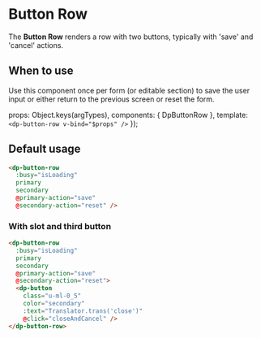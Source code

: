 
<Meta
  title="Components/ButtonRow"
  component={DpButtonRow} />

# Button Row

The **Button Row** renders a row with two buttons, typically with 'save' and 'cancel' actions.

## When to use

Use this component once per form (or editable section) to save the user input or either return
to the previous screen or reset the form.


  props: Object.keys(argTypes),
  components: { DpButtonRow },
  template: `<dp-button-row v-bind="$props" />`
});

## Default usage

```html
<dp-button-row
  :busy="isLoading"
  primary
  secondary
  @primary-action="save"
  @secondary-action="reset" />
```

### With slot and third button

```html
<dp-button-row
  :busy="isLoading"
  primary
  secondary
  @primary-action="save"
  @secondary-action="reset">
  <dp-button
    class="u-ml-0_5"
    color="secondary"
    :text="Translator.trans('close')"
    @click="closeAndCancel" />
</dp-button-row>
```
